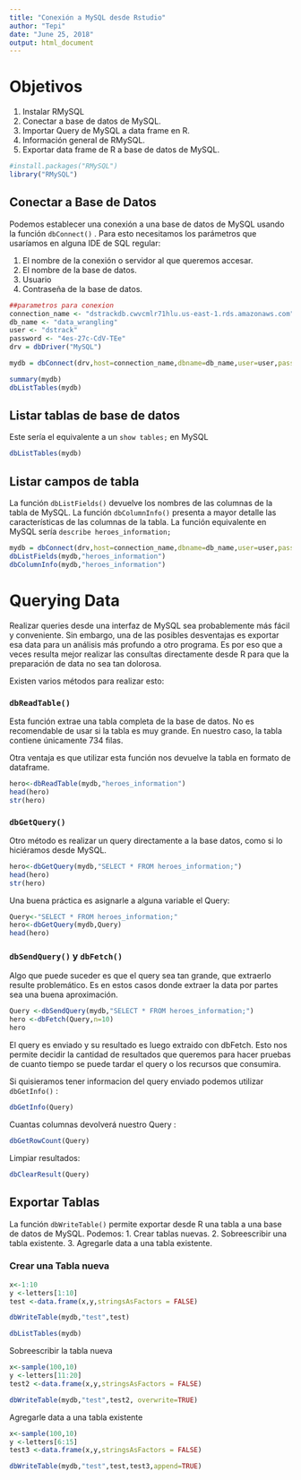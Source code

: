 ```yaml
---
title: "Conexión a MySQL desde Rstudio"
author: "Tepi"
date: "June 25, 2018"
output: html_document
---
```



# Objetivos

1. Instalar RMySQL
2. Conectar a base de datos de MySQL.
3. Importar Query de MySQL a data frame en R.
4. Información general de RMySQL.
4. Exportar data frame de R a base de datos de MySQL.




```r
#install.packages("RMySQL")
library("RMySQL")
```

## Conectar a Base de Datos

Podemos establecer una conexión a una base de datos de MySQL usando la función ```dbConnect()``` . Para esto necesitamos los parámetros que usaríamos en alguna IDE de SQL regular:

1. El nombre de la conexión o servidor al que queremos accesar.
2. El nombre de la base de datos.
3. Usuario
4. Contraseña de la base de datos.

```r
##parametros para conexion 
connection_name <- "dstrackdb.cwvcmlr71hlu.us-east-1.rds.amazonaws.com"
db_name <- "data_wrangling"
user <- "dstrack"
password <- "4es-27c-CdV-TEe"
drv = dbDriver("MySQL")

mydb = dbConnect(drv,host=connection_name,dbname=db_name,user=user,pass=password)

summary(mydb)
dbListTables(mydb)
```


## Listar tablas de base de datos

Este sería el equivalente a un ``` show tables;``` en MySQL

```r
dbListTables(mydb)

```




## Listar campos de tabla

La función ```dbListFields()``` devuelve los nombres de las columnas de la tabla de MySQL.
La función ```dbColumnInfo()``` presenta a mayor detalle las características de las columnas de la tabla. La función equivalente en MySQL sería ```describe heroes_information;```

```r

mydb = dbConnect(drv,host=connection_name,dbname=db_name,user=user,pass=password)
dbListFields(mydb,"heroes_information")
dbColumnInfo(mydb,"heroes_information")

```

# Querying Data

Realizar queries desde una interfaz de MySQL sea probablemente más fácil y conveniente. Sin embargo, una de las posibles desventajas es exportar esa data para un análisis más profundo a otro programa. Es por eso que a veces resulta mejor realizar las consultas directamente desde R para que la preparación de data no sea tan dolorosa. 

Existen varios métodos para realizar esto:

### ```dbReadTable()```

Esta función extrae una tabla completa de la base de datos. No es recomendable de usar si la tabla es muy grande. En nuestro caso, la tabla contiene únicamente 734 filas.

Otra ventaja es que utilizar esta función nos devuelve la tabla en formato de dataframe.

```r
hero<-dbReadTable(mydb,"heroes_information")
head(hero)
str(hero)
```

### ```dbGetQuery()```

Otro método es realizar un query directamente a la base datos, como si lo hiciéramos desde MySQL. 

```r

hero<-dbGetQuery(mydb,"SELECT * FROM heroes_information;")
head(hero)
str(hero)
```

Una buena práctica es asignarle a alguna variable el Query:

```r
Query<-"SELECT * FROM heroes_information;"
hero<-dbGetQuery(mydb,Query)
head(hero)
```

### ```dbSendQuery()``` y ```dbFetch()```

Algo que puede suceder es que el query sea tan grande, que extraerlo resulte problemático. Es en estos casos donde extraer la data por partes sea una buena aproximación.

```r
Query <-dbSendQuery(mydb,"SELECT * FROM heroes_information;")
hero <-dbFetch(Query,n=10)
hero
```
El query es enviado y su resultado es luego extraido con dbFetch. Esto nos permite decidir la cantidad de resultados que queremos para hacer pruebas de cuanto tiempo se puede tardar el query o los recursos que consumira.

Si quisieramos tener informacion del query enviado podemos utilizar ```dbGetInfo()``` :


```r

dbGetInfo(Query)

```


Cuantas columnas devolverá nuestro Query :

```r

dbGetRowCount(Query)
```

Limpiar resultados:
```r

dbClearResult(Query)
```

## Exportar Tablas

La función ```dbWriteTable()``` permite exportar desde R una tabla a una base de datos de MySQL. Podemos:
1. Crear tablas nuevas.
2. Sobreescribir una tabla existente.
3. Agregarle data a una tabla existente.

### Crear una Tabla nueva

```r
x<-1:10
y <-letters[1:10]
test <-data.frame(x,y,stringsAsFactors = FALSE)

dbWriteTable(mydb,"test",test)

dbListTables(mydb)

```

Sobreescribir la tabla nueva

```r
x<-sample(100,10)
y <-letters[11:20]
test2 <-data.frame(x,y,stringsAsFactors = FALSE)

dbWriteTable(mydb,"test",test2, overwrite=TRUE)


```

Agregarle data a una tabla existente

```r
x<-sample(100,10)
y <-letters[6:15]
test3 <-data.frame(x,y,stringsAsFactors = FALSE)

dbWriteTable(mydb,"test",test,test3,append=TRUE)


```